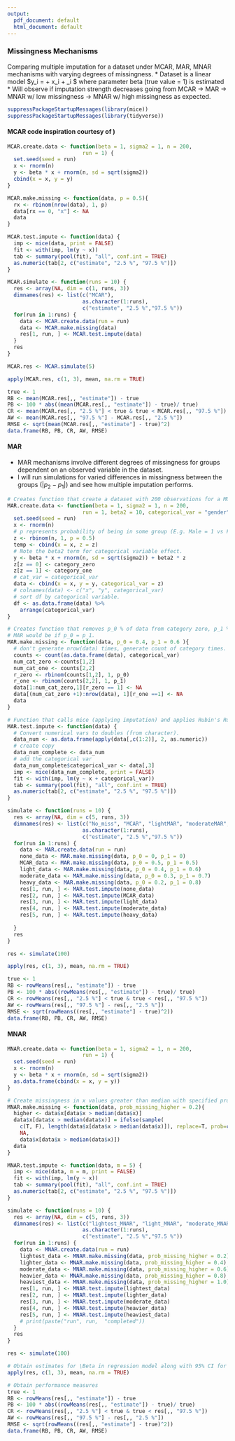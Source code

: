 ```yaml
---
output:
  pdf_document: default
  html_document: default
---
```

### Missingness Mechanisms
Comparing multiple imputation for a dataset under MCAR, MAR, MNAR mechanisms with varying degrees of missingness.
  * Dataset is a linear model $y_i = \alpha + x_i \beta + \epsilon_i $ where parameter beta (true value  = 1) is estimated
  * Will observe if imputation strength decreases going from MCAR -> MAR -> MNAR w/ low missingness -> MNAR w/ high missingness as expected.

```r
suppressPackageStartupMessages(library(mice))
suppressPackageStartupMessages(library(tidyverse))
```
  
#### MCAR code inspiration courtesy of [](https://stefvanbuuren.name/fimd/sec-evaluation.html "Van Burren Chp 2.5"))

```r
MCAR.create.data <- function(beta = 1, sigma2 = 1, n = 200,
                        run = 1) {
  set.seed(seed = run)
  x <- rnorm(n)
  y <- beta * x + rnorm(n, sd = sqrt(sigma2))
  cbind(x = x, y = y)
}
```


```r
MCAR.make.missing <- function(data, p = 0.5){
  rx <- rbinom(nrow(data), 1, p)
  data[rx == 0, "x"] <- NA
  data
}
```

```r
MCAR.test.impute <- function(data) {
  imp <- mice(data, print = FALSE)
  fit <- with(imp, lm(y ~ x))
  tab <- summary(pool(fit), "all", conf.int = TRUE)
  as.numeric(tab[2, c("estimate", "2.5 %", "97.5 %")])
}
```

```r
MCAR.simulate <- function(runs = 10) {
  res <- array(NA, dim = c(1, runs, 3))
  dimnames(res) <- list(c("MCAR"),
                        as.character(1:runs),
                        c("estimate", "2.5 %","97.5 %"))
  for(run in 1:runs) {
    data <- MCAR.create.data(run = run)
    data <- MCAR.make.missing(data)
    res[1, run, ] <- MCAR.test.impute(data)
  }
  res
}
```

```r
MCAR.res <- MCAR.simulate(5)

```

```r
apply(MCAR.res, c(1, 3), mean, na.rm = TRUE)

```

```r
true <- 1
RB <- mean(MCAR.res[,, "estimate"]) - true
PB <- 100 * abs((mean(MCAR.res[,, "estimate"]) - true)/ true)
CR <- mean(MCAR.res[,, "2.5 %"] < true & true < MCAR.res[,, "97.5 %"])
AW <- mean(MCAR.res[,, "97.5 %"] - MCAR.res[,, "2.5 %"])
RMSE <- sqrt(mean(MCAR.res[,, "estimate"] - true)^2)
data.frame(RB, PB, CR, AW, RMSE)
```

#### MAR
 * MAR mechanisms involve different degrees of missingness for groups dependent on an observed variable in the dataset.
 * I will run simulations for varied differences in missingness between the groups ($|p_2 - p_1|$) and see how multiple imputation performs. 
```r
# Creates function that create a dataset with 200 observations for a MUTLIPLE linear regression model with a categorical variable.  
MAR.create.data <- function(beta = 1, sigma2 = 1, n = 200,
                        run = 1, beta2 = 10, categorical_var = "gender" , category_one = "M", category_zero = "F") {
  set.seed(seed = run)
  x <- rnorm(n)
  # p represents probability of being in some group (E.g. Male = 1 vs Female = 0)
  z <- rbinom(n, 1, p = 0.5)
  temp <- cbind(x = x, z = z)
  # Note the beta2 term for categorical variable effect.
  y <- beta * x + rnorm(n, sd = sqrt(sigma2)) + beta2 * z
  z[z == 0] <- category_zero
  z[z == 1] <- category_one
  # cat_var = categorical_var
  data <- cbind(x = x, y = y, categorical_var = z)
  # colnames(data) <- c("x", "y", categorical_var)
  # sort df by categorical variable.
  df <- as.data.frame(data) %>% 
    arrange(categorical_var)
}
```

```r
# Creates function that removes p_0 % of data from category zero, p_1 % of data from category_one. Note this is effectively MCAR within each group (definition of MAR). Note if p_0 = p_1, have a MAR mechanism
# MAR would be if p_0 = p_1.
MAR.make.missing <- function(data, p_0 = 0.4, p_1 = 0.6 ){
  # don't generate nrow(data) times, generate count of category times.
  counts <- count(as.data.frame(data), categorical_var)
  num_cat_zero <-counts[1,2]
  num_cat_one <- counts[2,2]
  r_zero <- rbinom(counts[1,2], 1, p_0)
  r_one <- rbinom(counts[2,2], 1, p_1)
  data[1:num_cat_zero,1][r_zero == 1] <- NA
  data[(num_cat_zero +1):nrow(data), 1][r_one ==1] <- NA
  data
}
```

```r
# Function that calls mice (applying imputation) and applies Rubin's Rules, and creates 95% confidence intervals for parameter
MAR.test.impute <- function(data) {
  # Convert numerical vars to doubles (from character).
  data_num <- as.data.frame(apply(data[,c(1:2)], 2, as.numeric))
  # create copy
  data_num_complete <- data_num
  # add the categorical var
  data_num_complete$categorical_var <- data[,3]
  imp <- mice(data_num_complete, print = FALSE)
  fit <- with(imp, lm(y ~ x + categorical_var))
  tab <- summary(pool(fit), "all", conf.int = TRUE)
  as.numeric(tab[2, c("estimate", "2.5 %", "97.5 %")])
}
```

```r
simulate <- function(runs = 10) {
  res <- array(NA, dim = c(5, runs, 3))
  dimnames(res) <- list(c("No_miss", "MCAR", "lightMAR", "moderateMAR", "extremeMAR"),
                        as.character(1:runs),
                        c("estimate", "2.5 %","97.5 %"))
  for(run in 1:runs) {
    data <- MAR.create.data(run = run)
    none_data <- MAR.make.missing(data, p_0 = 0, p_1 = 0)
    MCAR_data <- MAR.make.missing(data, p_0 = 0.5, p_1 = 0.5)
    light_data <- MAR.make.missing(data, p_0 = 0.4, p_1 = 0.6)
    moderate_data <- MAR.make.missing(data, p_0 = 0.3, p_1 = 0.7)
    heavy_data <- MAR.make.missing(data, p_0 = 0.2, p_1 = 0.8)
    res[1, run, ] <- MAR.test.impute(none_data)
    res[2, run, ] <- MAR.test.impute(MCAR_data)
    res[3, run, ] <- MAR.test.impute(light_data)
    res[4, run, ] <- MAR.test.impute(moderate_data)
    res[5, run, ] <- MAR.test.impute(heavy_data)
    
  }
  res
}
```

```r
res <- simulate(100)

```


```r
apply(res, c(1, 3), mean, na.rm = TRUE)

```

```r
true <- 1
RB <- rowMeans(res[,, "estimate"]) - true
PB <- 100 * abs((rowMeans(res[,, "estimate"]) - true)/ true)
CR <- rowMeans(res[,, "2.5 %"] < true & true < res[,, "97.5 %"])
AW <- rowMeans(res[,, "97.5 %"] - res[,, "2.5 %"])
RMSE <- sqrt(rowMeans((res[,, "estimate"] - true)^2))
data.frame(RB, PB, CR, AW, RMSE)
```

#### MNAR

```r
MNAR.create.data <- function(beta = 1, sigma2 = 1, n = 200,
                        run = 1) {
  set.seed(seed = run)
  x <- rnorm(n)
  y <- beta * x + rnorm(n, sd = sqrt(sigma2))
  as.data.frame(cbind(x = x, y = y))
}

```

```r
# Create missingness in x values greater than median with specified probability.
MNAR.make.missing <- function(data, prob_missing_higher = 0.2){
  higher <- data$x[data$x > median(data$x)]
  data$x[data$x > median(data$x)] = ifelse(sample(
    c(T, F), length(data$x[data$x > median(data$x)]), replace=T, prob=c(prob_missing_higher, 1 - prob_missing_higher)),
    NA,
    data$x[data$x > median(data$x)])
  data
}
```

```r
MNAR.test.impute <- function(data, m = 5) {
  imp <- mice(data, m = m, print = FALSE)
  fit <- with(imp, lm(y ~ x))
  tab <- summary(pool(fit), "all", conf.int = TRUE)
  as.numeric(tab[2, c("estimate", "2.5 %", "97.5 %")])
}
```

```r
simulate <- function(runs = 10) {
  res <- array(NA, dim = c(5, runs, 3))
  dimnames(res) <- list(c("lightest_MNAR", "light_MNAR", "moderate_MNAR", "heavy_MNAR", "heaviest_MNAR"),
                        as.character(1:runs),
                        c("estimate", "2.5 %","97.5 %"))
  for(run in 1:runs) {
    data <- MNAR.create.data(run = run)
    lightest_data <- MNAR.make.missing(data, prob_missing_higher = 0.2)
    lighter_data <- MNAR.make.missing(data, prob_missing_higher = 0.4)
    moderate_data <- MNAR.make.missing(data, prob_missing_higher = 0.6)
    heavier_data <- MNAR.make.missing(data, prob_missing_higher = 0.8)
    heaviest_data <- MNAR.make.missing(data, prob_missing_higher = 1.0)
    res[1, run, ] <- MNAR.test.impute(lightest_data)
    res[2, run, ] <- MNAR.test.impute(lighter_data)
    res[3, run, ] <- MNAR.test.impute(moderate_data)
    res[4, run, ] <- MNAR.test.impute(heavier_data)
    res[5, run, ] <- MNAR.test.impute(heaviest_data)
    # print(paste("run", run,  "completed"))
  }
  res
}
```

```r
res <- simulate(100)

```

```r
# Obtain estimates for \Beta in regression model along with 95% CI for each of the given methods.
apply(res, c(1, 3), mean, na.rm = TRUE)
```

```r
# Obtain performance measures
true <- 1
RB <- rowMeans(res[,, "estimate"]) - true
PB <- 100 * abs((rowMeans(res[,, "estimate"]) - true)/ true)
CR <- rowMeans(res[,, "2.5 %"] < true & true < res[,, "97.5 %"])
AW <- rowMeans(res[,, "97.5 %"] - res[,, "2.5 %"])
RMSE <- sqrt(rowMeans((res[,, "estimate"] - true)^2))
data.frame(RB, PB, CR, AW, RMSE)
```

